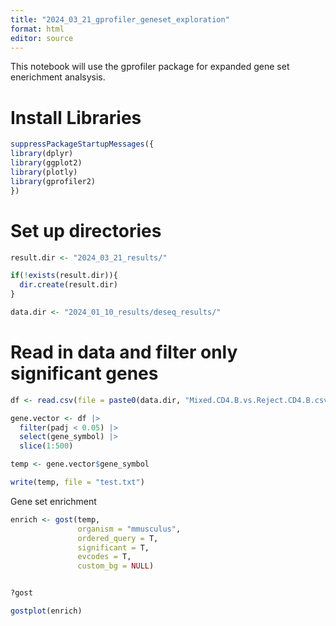 ---
title: "2024_03_21_gprofiler_geneset_exploration"
format: html
editor: source
---

This notebook will use the gprofiler package for expanded gene set enerichment analsysis.

# Install Libraries

```{r Libraries}
suppressPackageStartupMessages({
library(dplyr)
library(ggplot2)
library(plotly)
library(gprofiler2)
})
```
# Set up directories

```{r}
result.dir <- "2024_03_21_results/"

if(!exists(result.dir)){
  dir.create(result.dir)
}

data.dir <- "2024_01_10_results/deseq_results/"
```

# Read in data and filter only significant genes

```{r}
df <- read.csv(file = paste0(data.dir, "Mixed.CD4.B.vs.Reject.CD4.B.csv"))
```

```{r}
gene.vector <- df |> 
  filter(padj < 0.05) |> 
  select(gene_symbol) |> 
  slice(1:500)

temp <- gene.vector$gene_symbol

write(temp, file = "test.txt")
```

Gene set enrichment

```{r}
enrich <- gost(temp,
               organism = "mmusculus",
               ordered_query = T,
               significant = T,
               evcodes = T,
               custom_bg = NULL)


?gost
```


```{r}
gostplot(enrich)
```

